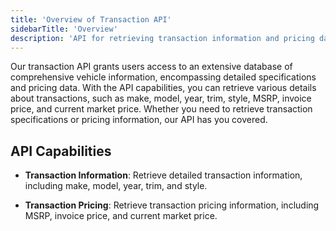 ```yaml
---
title: 'Overview of Transaction API'
sidebarTitle: 'Overview'
description: 'API for retrieving transaction information and pricing data.'
---
```


<p class='font-medium'>
  Our transaction API grants users access to an extensive database of comprehensive vehicle
  information, encompassing detailed specifications and pricing data. With the API capabilities, you
  can retrieve various details about transactions, such as make, model, year, trim, style, MSRP,
  invoice price, and current market price. Whether you need to retrieve transaction specifications
  or pricing information, our API has you covered.
</p>

## API Capabilities

- **Transaction Information**: Retrieve detailed transaction information, including make, model, year, trim, and style.

- **Transaction Pricing**: Retrieve transaction pricing information, including MSRP, invoice price, and current market price.
